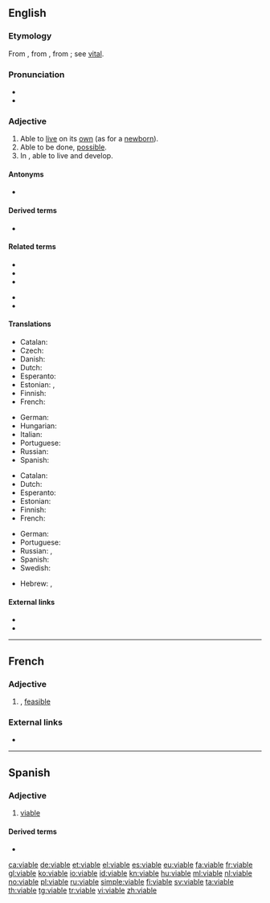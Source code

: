 ==English==

===Etymology===
From {{etyl|fr|en}}, from {{etyl|ML.|en}} {{m|la|*vitabilis||capable of life}}, from {{etyl|la|en}} {{m|la|vita||life}}; see [[vital]].

===Pronunciation===
* {{IPA|/ˈvaɪəbəl/|lang=en}}
* {{rhymes|aɪəbəl|lang=en}}

===Adjective===
{{en-adj}}

# Able to [[live]] on its [[own]] (as for a [[newborn]]).
# Able to be done, [[possible]].
# In {{lb|en|biology}}, able to live and develop.

====Antonyms====
* {{l|en|inviable}}

====Derived terms====
* {{l|en|viability}}

====Related terms====
{{rel-top}}
* {{l|en|devive}}
* {{l|en|revive}}
* {{l|en|survive}}
{{rel-mid}}
* {{l|en|vital}}
* {{l|en|vivid}}
{{rel-bottom}}

====Translations====
{{trans-top|able to live on its own}}
* Catalan: {{t+|ca|viable}}
* Czech: {{t|cs|životaschopný|m}}
* Danish: {{t|da|levedygtig}}
* Dutch: {{t+|nl|levensvatbaar}}
* Esperanto: {{t|eo|vivipova}}
* Estonian: {{t|et|eluvõimeline}}, {{t|et|elujõuline}}
* Finnish: {{t|fi|elinkelpoinen}}
* French: {{t+|fr|viable}}
{{trans-mid}}
* German: {{t+|de|selbständig}}
* Hungarian: {{t+|hu|életképes}}
* Italian: {{t+|it|vivibile}}
* Portuguese: {{t+|pt|viável}}
* Russian: {{t+|ru|жизнеспособный}}
* Spanish: {{t+|es|viable}}
{{trans-bottom}}

{{trans-top|possible}}
* Catalan: {{t+|ca|viable}}
* Dutch: {{t+|nl|uitvoerbaar}}
* Esperanto: {{t|eo|farebla}}
* Estonian: {{t|et|elluviidav}}
* Finnish: {{t+|fi|mahdollinen}}
* French: {{t+|fr|viable}}
{{trans-mid}}
* German: {{t+|de|machbar}}
* Portuguese: {{t+|pt|viável}}
* Russian: {{t+|ru|возмо́жный}}, {{t+|ru|осуществи́мый}}
* Spanish: {{t+|es|viable}}
* Swedish: {{t+|sv|genomförbar}}
{{trans-bottom}}

{{checktrans-top}}
* Hebrew: {{t-check|he|עצמאי|sc=Hebr}}, {{t+check|he|אפשר|sc=Hebr}}
{{trans-bottom}}

====External links====
* {{R:Webster 1913}}
* {{R:Century 1911}}

----

==French==

===Adjective===
{{fr-adj|mf}}

# {{l|en|viable}}, [[feasible]]

===External links===
* {{R:TLFi}}

----

==Spanish==

===Adjective===
{{es-adj}}

# [[#English|viable]]

====Derived terms====
* {{l|es|inviable}}

[[ca:viable]]
[[de:viable]]
[[et:viable]]
[[el:viable]]
[[es:viable]]
[[eu:viable]]
[[fa:viable]]
[[fr:viable]]
[[gl:viable]]
[[ko:viable]]
[[io:viable]]
[[id:viable]]
[[kn:viable]]
[[hu:viable]]
[[ml:viable]]
[[nl:viable]]
[[no:viable]]
[[pl:viable]]
[[ru:viable]]
[[simple:viable]]
[[fi:viable]]
[[sv:viable]]
[[ta:viable]]
[[th:viable]]
[[tg:viable]]
[[tr:viable]]
[[vi:viable]]
[[zh:viable]]